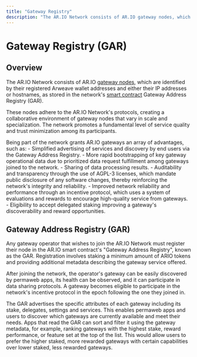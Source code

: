 ```yaml
---
title: "Gateway Registry"
description: "The AR.IO Network consists of AR.IO gateway nodes, which are identified by their registered Arweave wallet addresses and either their IP addresses or hostnames, as stored in the network"
---
```


# Gateway Registry (GAR)

## Overview

The AR.IO Network consists of AR.IO [gateway nodes](/gateways), which are identified by their registered Arweave wallet addresses and either their IP addresses or hostnames, as stored in the network's [smart contract](/ario-contract) Gateway Address Registry (GAR).

These nodes adhere to the AR.IO Network's protocols, creating a collaborative environment of gateway nodes that vary in scale and specialization.
The network promotes a fundamental level of service quality and trust minimization among its participants.

Being part of the network grants AR.IO gateways an array of advantages, such as: - Simplified advertising of services and discovery by end users via the Gateway Address Registry. - More rapid bootstrapping of key gateway operational data due to prioritized data request fulfillment among gateways joined to the network. - Sharing of data processing results. - Auditability and transparency through the use of AGPL-3 licenses, which mandate public disclosure of any software changes, thereby reinforcing the network's integrity and reliability. - Improved network reliability and performance through an incentive protocol, which uses a system of evaluations and rewards to encourage high-quality service from gateways. - Eligibility to accept delegated staking improving a gateway's discoverability and reward opportunities.

## Gateway Address Registry (GAR)

Any gateway operator that wishes to join the AR.IO Network must register their node in the AR.IO smart contract's "Gateway Address Registry", known as the GAR.
Registration involves staking a minimum amount of ARIO tokens and providing additional metadata describing the gateway service offered.

After joining the network, the operator's gateway can be easily discovered by permaweb apps, its health can be observed, and it can participate in data sharing protocols.
A gateway becomes eligible to participate in the network's incentive protocol in the epoch following the one they joined in.

The GAR advertises the specific attributes of each gateway including its stake, delegates, settings and services.
This enables permaweb apps and users to discover which gateways are currently available and meet their needs.
Apps that read the GAR can sort and filter it using the gateway metadata, for example, ranking gateways with the highest stake, reward performance, or feature set at the top of the list.
This would allow users to prefer the higher staked, more rewarded gateways with certain capabilities over lower staked, less rewarded gateways.
